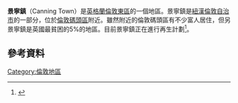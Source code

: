 {{expand language|en}}
{{Infobox UK place
|static_image_name=  Royal Victoria Dock - with Canary Wharf and the Millennium Dome in the background - geograph.org.uk - 1168534.jpg
|static_image_caption=  
|country                  = 英格蘭
|region                   = 倫敦
|official_name            = Canning Town
|latitude                 = 51.515
|longitude                = 0.026
|constituency_westminster = [[西漢姆_(英國國會選區)|西漢姆]]
|post_town                = LONDON
|postcode_area            = E
|postcode_district        = E16
|london_borough           = Newham
|dial_code                = 020
|os_grid_reference        = TQ4081
}}
'''景寧鎮'''（Canning Town）是[[英格蘭|英格蘭]][[倫敦東區|倫敦東區]]的一個地區。景寧鎮是[[紐漢倫敦自治市|紐漢倫敦自治市]]的一部分，位於[[倫敦碼頭區|倫敦碼頭區]]附近。雖然附近的倫敦碼頭區有不少富人居住，但另景寧鎮是英國最貧困的5%的地區。目前景寧鎮正在進行再生計劃<ref>{{Cite web |url=http://newham.gov.uk/InformationforBusinesses/RegenerationProjects/CanningTownAndCustomHouse.htm |title=存档副本 |access-date=2016-03-01 |archive-url=https://web.archive.org/web/20111127114036/http://newham.gov.uk/InformationforBusinesses/RegenerationProjects/CanningTownAndCustomHouse.htm |archive-date=2011-11-27 |dead-url=yes }}</ref>。

==參考資料==
{{Reflist}}
{{Commons category|Canning Town}}
[[Category:倫敦地區|Category:倫敦地區]]